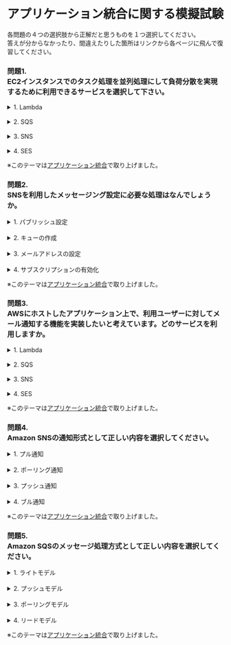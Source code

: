 # アプリケーション統合に関する模擬試験

各問題の４つの選択肢から正解だと思うものを１つ選択してください。  
答えが分からなかったり、間違えたりした箇所はリンクから各ページに飛んで復習してください。
### 問題1. <br/>EC2インスタンスでのタスク処理を並列処理にして負荷分散を実現するために利用できるサービスを選択して下さい。
<details><summary>1. Lambda</summary>1.は不正解です。<br/>SQSのキューイング処理を実装することで、EC2インスタンスでのタスク処理を並列処理にして負荷分散を実現することができます。</details><br/>
<details><summary>2. SQS</summary>正解です。<br/>SQSのキューイング処理を実装することで、EC2インスタンスでのタスク処理を並列処理にして負荷分散を実現することができます。</details><br/>
<details><summary>3. SNS</summary>3.は不正解です。<br/>SQSのキューイング処理を実装することで、EC2インスタンスでのタスク処理を並列処理にして負荷分散を実現することができます。</details><br/>
<details><summary>4. SES</summary>4.は不正解です。<br/>SQSのキューイング処理を実装することで、EC2インスタンスでのタスク処理を並列処理にして負荷分散を実現することができます。</details>

※このテーマは[アプリケーション統合](aws_cp_application_integration)で取り上げました。

### 問題2. <br/>SNSを利用したメッセージング設定に必要な処理はなんでしょうか。
<details><summary>1. パブリッシュ設定</summary>1.は不正解です。<br/>SNSを利用したメッセージング設定には、トピックを作成して通知方法を設定することに加えて、受信側のコンシューマーにおいてサブスクリプションを有効化することが必要です。<br/>それにより、メッセージ受信が許可されます。</details><br/>
<details><summary>2. キューの作成</summary>2.は不正解です。<br/>SNSを利用したメッセージング設定には、トピックを作成して通知方法を設定することに加えて、受信側のコンシューマーにおいてサブスクリプションを有効化することが必要です。<br/>それにより、メッセージ受信が許可されます。</details><br/>
<details><summary>3. メールアドレスの設定</summary>3.は不正解です。<br/>SNSを利用したメッセージング設定には、トピックを作成して通知方法を設定することに加えて、受信側のコンシューマーにおいてサブスクリプションを有効化することが必要です。<br/>それにより、メッセージ受信が許可されます。</details><br/>
<details><summary>4. サブスクリプションの有効化</summary>正解です。<br/>SNSを利用したメッセージング設定には、トピックを作成して通知方法を設定することに加えて、受信側のコンシューマーにおいてサブスクリプションを有効化することが必要です。<br/>それにより、メッセージ受信が許可されます。</details>

※このテーマは[アプリケーション統合](aws_cp_application_integration)で取り上げました。

### 問題3. <br/>AWSにホストしたアプリケーション上で、利用ユーザーに対してメール通知する機能を実装したいと考えています。どのサービスを利用しますか。
<details><summary>1. Lambda</summary>1.は不正解です。<br/>SESはEメールを利用してユーザーへのメール通知機能をアプリケーションに実装することができるサービスです。<br/>メール送信機能を実装する際は通常これを活用します。</details><br/>
<details><summary>2. SQS</summary>2.は不正解です。<br/>SESはEメールを利用してユーザーへのメール通知機能をアプリケーションに実装することができるサービスです。<br/>メール送信機能を実装する際は通常これを活用します。</details><br/>
<details><summary>3. SNS</summary>3.は不正解です。<br/>SESはEメールを利用してユーザーへのメール通知機能をアプリケーションに実装することができるサービスです。<br/>メール送信機能を実装する際は通常これを活用します。</details><br/>
<details><summary>4. SES</summary>正解です。<br/>SESはEメールを利用してユーザーへのメール通知機能をアプリケーションに実装することができるサービスです。<br/>メール送信機能を実装する際は通常これを活用します。</details>

※このテーマは[アプリケーション統合](aws_cp_application_integration)で取り上げました。

### 問題4. <br/>Amazon SNSの通知形式として正しい内容を選択してください。
<details><summary>1. プル通知</summary>1.は不正解です。<br/>Amazon Simple Notification Serviceはプッシュメッセージングサービスです。<br/>iOSやAndroidのプッシュ通知などに利用することもできます。</details><br/>
<details><summary>2. ポーリング通知</summary>2.は不正解です。<br/>Amazon Simple Notification Serviceはプッシュメッセージングサービスです。<br/>iOSやAndroidのプッシュ通知などに利用することもできます。</details><br/>
<details><summary>3. プッシュ通知</summary>正解です。<br/>Amazon Simple Notification Serviceはプッシュメッセージングサービスです。<br/>iOSやAndroidのプッシュ通知などに利用することもできます。</details><br/>
<details><summary>4. ブル通知</summary>4.は不正解です。<br/>Amazon Simple Notification Serviceはプッシュメッセージングサービスです。<br/>iOSやAndroidのプッシュ通知などに利用することもできます。</details>

※このテーマは[アプリケーション統合](aws_cp_application_integration)で取り上げました。

### 問題5. <br/>Amazon SQSのメッセージ処理方式として正しい内容を選択してください。
<details><summary>1. ライトモデル</summary>1.は不正解です。<br/>Amazon SQS は、分散型アプリケーションによって使用されるメッセージキューサービスで、ポーリングモデルを通じてメッセージを交換し、コンポーネントの送受信を切り離すために使用することができます。</details><br/>
<details><summary>2. プッシュモデル</summary>2.は不正解です。<br/>Amazon SQS は、分散型アプリケーションによって使用されるメッセージキューサービスで、ポーリングモデルを通じてメッセージを交換し、コンポーネントの送受信を切り離すために使用することができます。</details><br/>
<details><summary>3. ポーリングモデル</summary>正解です。<br/>Amazon SQS は、分散型アプリケーションによって使用されるメッセージキューサービスで、ポーリングモデルを通じてメッセージを交換し、コンポーネントの送受信を切り離すために使用することができます。</details><br/>
<details><summary>4. リードモデル</summary>4.は不正解です。<br/>Amazon SQS は、分散型アプリケーションによって使用されるメッセージキューサービスで、ポーリングモデルを通じてメッセージを交換し、コンポーネントの送受信を切り離すために使用することができます。</details>

※このテーマは[アプリケーション統合](aws_cp_application_integration)で取り上げました。